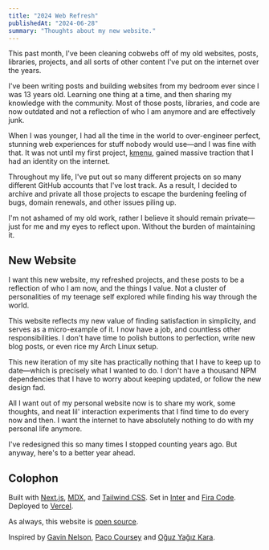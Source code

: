 ```yaml
---
title: "2024 Web Refresh"
publishedAt: "2024-06-28"
summary: "Thoughts about my new website."
---
```


This past month, I've been cleaning cobwebs off of my old websites, posts, libraries, projects, and all sorts of other content I've put on the internet over the years.

I've been writing posts and building websites from my bedroom ever since I was 13 years old. Learning one thing at a time, and then sharing my knowledge with the community. Most of those posts, libraries, and code are now outdated and not a reflection of who I am anymore and are effectively junk.

When I was younger, I had all the time in the world to over-engineer perfect, stunning web experiences for stuff nobody would use—and I was fine with that. It was not until my first project, [kmenu](https://kmenu.hxrsh.in), gained massive traction that I had an identity on the internet.

Throughout my life, I've put out so many different projects on so many different GitHub accounts that I've lost track. As a result, I decided to archive and private all those projects to escape the burdening feeling of bugs, domain renewals, and other issues piling up.

I'm not ashamed of my old work, rather I believe it should remain private—just for me and my eyes to reflect upon. Without the burden of maintaining it.

## New Website

I want this new website, my refreshed projects, and these posts to be a reflection of who I am now, and the things I value. Not a cluster of personalities of my teenage self explored while finding his way through the world.

This website reflects my new value of finding satisfaction in simplicity, and serves as a micro-example of it. I now have a job, and countless other responsibilities. I don't have time to polish buttons to perfection, write new blog posts, or even rice my Arch Linux setup.

This new iteration of my site has practically nothing that I have to keep up to date—which is precisely what I wanted to do. I don't have a thousand NPM dependencies that I have to worry about keeping updated, or follow the new design fad.

All I want out of my personal website now is to share my work, some thoughts, and neat lil' interaction experiments that I find time to do every now and then. I want the internet to have absolutely nothing to do with my personal life anymore.

I've redesigned this so many times I stopped counting years ago. But anyway, here's to a better year ahead.

## Colophon

Built with [Next.js](https://nextjs.org/), [MDX](https://mdxjs.com/), and [Tailwind CSS](https://tailwindcss.com/). Set in [Inter](https://rsms.me/inter/) and [Fira Code](https://github.com/tonsky/FiraCode). Deployed to [Vercel](https://vercel.com).

As always, this website is [open source](https://github.com/harshhhdev/www).

Inspired by [Gavin Nelson](https://nelson.co), [Paco Coursey](https://paco.me/) and [Oğuz Yağız Kara](https://oguzyagiz.com/).